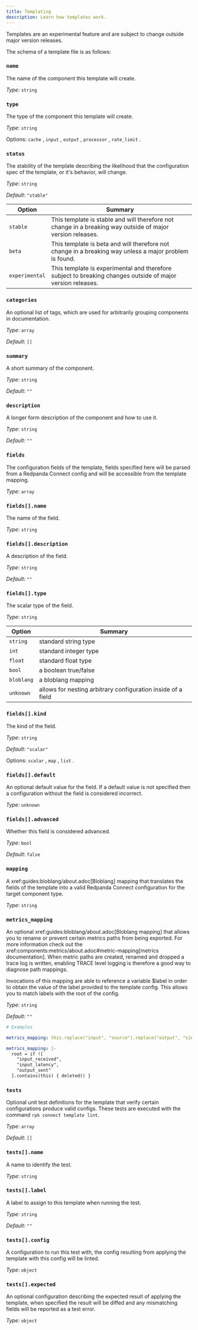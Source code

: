 ```yaml
---
title: Templating
description: Learn how templates work.
---
```


<Aside type="caution" title="Experimental">
Templates are an experimental feature and are subject to change outside major version releases.
</Aside>

The schema of a template file is as follows:

### `name`

The name of the component this template will create.


*Type*: `string`


### `type`

The type of the component this template will create.


*Type*: `string`


Options:
`cache`
, `input`
, `output`
, `processor`
, `rate_limit`
.

### `status`

The stability of the template describing the likelihood that the configuration spec of the template, or it's behavior, will change.


*Type*: `string`

*Default*: `"stable"`


| Option | Summary |
| ------ | ------- |
| `stable` | This template is stable and will therefore not change in a breaking way outside of major version releases. |
| `beta` | This template is beta and will therefore not change in a breaking way unless a major problem is found. |
| `experimental` | This template is experimental and therefore subject to breaking changes outside of major version releases. |


### `categories`

An optional list of tags, which are used for arbitrarily grouping components in documentation.


*Type*: `array`

*Default*: `[]`

### `summary`

A short summary of the component.


*Type*: `string`

*Default*: `""`

### `description`

A longer form description of the component and how to use it.


*Type*: `string`

*Default*: `""`

### `fields`

The configuration fields of the template, fields specified here will be parsed from a Redpanda Connect config and will be accessible from the template mapping.


*Type*: `array`


### `fields[].name`

The name of the field.


*Type*: `string`


### `fields[].description`

A description of the field.


*Type*: `string`

*Default*: `""`

### `fields[].type`

The scalar type of the field.


*Type*: `string`



| Option | Summary |
| ------ | ------- |
| `string` | standard string type |
| `int` | standard integer type |
| `float` | standard float type |
| `bool` | a boolean true/false |
| `bloblang` | a bloblang mapping |
| `unknown` | allows for nesting arbitrary configuration inside of a field |


### `fields[].kind`

The kind of the field.


*Type*: `string`

*Default*: `"scalar"`

Options:
`scalar`
, `map`
, `list`
.

### `fields[].default`

An optional default value for the field. If a default value is not specified then a configuration without the field is considered incorrect.


*Type*: `unknown`


### `fields[].advanced`

Whether this field is considered advanced.


*Type*: `bool`

*Default*: `false`

### `mapping`

A xref:guides:bloblang/about.adoc[Bloblang] mapping that translates the fields of the template into a valid Redpanda Connect configuration for the target component type.


*Type*: `string`


### `metrics_mapping`

An optional xref:guides:bloblang/about.adoc[Bloblang mapping] that allows you to rename or prevent certain metrics paths from being exported. For more information check out the xref:components:metrics/about.adoc#metric-mapping[metrics documentation]. When metric paths are created, renamed and dropped a trace log is written, enabling TRACE level logging is therefore a good way to diagnose path mappings.

Invocations of this mapping are able to reference a variable $label in order to obtain the value of the label provided to the template config. This allows you to match labels with the root of the config.


*Type*: `string`

*Default*: `""`

```yml
# Examples

metrics_mapping: this.replace("input", "source").replace("output", "sink")

metrics_mapping: |-
  root = if ![
    "input_received",
    "input_latency",
    "output_sent"
  ].contains(this) { deleted() }
```

### `tests`

Optional unit test definitions for the template that verify certain configurations produce valid configs. These tests are executed with the command `rpk connect template lint`.


*Type*: `array`

*Default*: `[]`

### `tests[].name`

A name to identify the test.


*Type*: `string`


### `tests[].label`

A label to assign to this template when running the test.


*Type*: `string`

*Default*: `""`

### `tests[].config`

A configuration to run this test with, the config resulting from applying the template with this config will be linted.


*Type*: `object`


### `tests[].expected`

An optional configuration describing the expected result of applying the template, when specified the result will be diffed and any mismatching fields will be reported as a test error.


*Type*: `object`



